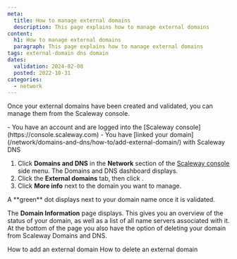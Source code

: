 ```yaml
---
meta:
  title: How to manage external domains
  description: This page explains how to manage external domains
content:
  h1: How to manage external domains
  paragraph: This page explains how to manage external domains
tags: external-domain dns domain
dates:
  validation: 2024-02-08
  posted: 2022-10-31
categories:
  - network
---
```


Once your external domains have been created and validated, you can manage them from the Scaleway console.

<Macro id="requirements" />
 
<Message type="requirement">
  - You have an account and are logged into the [Scaleway console](https://console.scaleway.com)
  - You have [linked your domain](/network/domains-and-dns/how-to/add-external-domain/) with Scaleway DNS
</Message>

1. Click **Domains and DNS** in the **Network** section of the [Scaleway console](https://console.scaleway.com) side menu. The Domains and DNS dashboard displays.
2. Click the **External domains** tab, then click <Icon name="more" />.
3. Click **More info** next to the domain you want to manage.
  <Lightbox src="scaleway-dns-more-info.webp" alt="" />
  <Message type="note">
    A **green** dot displays next to your domain name once it is validated.
  </Message>

The **Domain Information** page displays. This gives you an overview of the status of your domain, as well as a list of all name servers associated with it. At the bottom of the page you also have the option of deleting your domain from Scaleway Domains and DNS.

<Lightbox src="scaleway-dns-domain-information.webp" alt="" />

<Navigation title="See also">
  <PreviousButton to="/network/domains-and-dns/how-to/add-external-domain/">How to add an external domain</PreviousButton>
  <NextButton to="/network/domains-and-dns/how-to/delete-external-domain/">How to delete an external domain</NextButton>
</Navigation>
